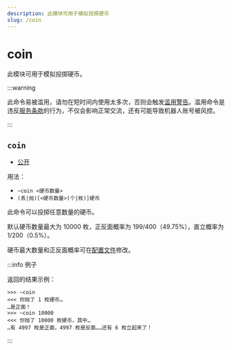 ```yaml
---
description: 此模块可用于模拟投掷硬币
slug: /coin
---
```


# coin

此模块可用于模拟投掷硬币。

:::warning

此命令易被滥用，请勿在短时间内使用太多次，否则会触发[滥用警告](abuse_warning)。滥用命令是违反[服务条款](policy)的行为，不仅会影响正常交流，还有可能导致机器人账号被风控。

:::

## `coin`

-   [公开](permissions)

用法：

-   `~coin <硬币数量>`
-   `(丢|抛)[<硬币数量>(个|枚)]硬币`

此命令可以投掷任意数量的硬币。

默认硬币数量最大为 10000 枚，正反面概率为 199/400（49.75%），直立概率为 1/200（0.5%）。

硬币最大数量和正反面概率可在[配置文件](development/config)修改。

:::info 例子

返回的结果示例：

```
>>> ~coin
<<< 你抛了 1 枚硬币…
…是正面！
>>> ~coin 10000
<<< 你抛了 10000 枚硬币，其中…
…有 4997 枚是正面，4997 枚是反面……还有 6 枚立起来了！
```

:::
